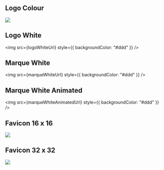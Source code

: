 

<Meta title="Brand/Logos" />

<Title>Logos</Title>

## Logo Colour

<img src={logoColourUrl} />

## Logo White

<img src={logoWhiteUrl} style={{ backgroundColor: "#ddd" }} />

## Marque White

<img src={marqueWhiteUrl} style={{ backgroundColor: "#ddd" }} />

## Marque White Animated

<img src={marqueWhiteAnimatedUrl} style={{ backgroundColor: "#ddd" }} />

## Favicon 16 x 16

<img src={favicon16Url} />

## Favicon 32 x 32

<img src={favicon32Url} />
